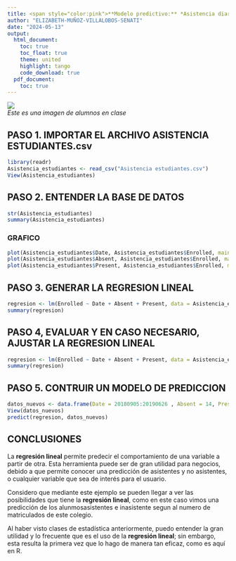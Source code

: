 ---
title: <span style="color:pink">**Modelo predictivo:** *Asistencia diaria de estudiantes*"
author: "ELIZABETH-MUÑOZ-VILLALOBOS-SENATI"
date: "2024-05-13"
output:
  html_document:
    toc: true
    toc_float: true
    theme: united
    highlight: tango
    code_download: true
  pdf_document:
    toc: true
---
<img src="C:\Users\Usuario\Downloads\alumnos.jfif">  
*Este es una imagen de alumnos en clase* 

## PASO 1. IMPORTAR EL ARCHIVO ASISTENCIA ESTUDIANTES.csv
```{r}
library(readr)
Asistencia_estudiantes <- read_csv("Asistencia estudiantes.csv")
View(Asistencia_estudiantes)
```

## PASO 2. ENTENDER LA BASE DE DATOS

```{r}
str(Asistencia_estudiantes)
summary(Asistencia_estudiantes)
```

### GRAFICO

```{r}
plot(Asistencia_estudiantes$Date, Asistencia_estudiantes$Enrolled, main = "TOTAL DE MATRICULADOS EN CADA FECHA", xlab = "Fecha", ylab = "Matriculados")
plot(Asistencia_estudiantes$Absent, Asistencia_estudiantes$Enrolled, main = "TOTAL DE NO ASISTENTES EN CADA FECHA", xlab = "Fecha", ylab = "INASISTENTES")
plot(Asistencia_estudiantes$Present, Asistencia_estudiantes$Enrolled, main = "TOTAL DE ASISTENTES EN CADA FECHA", xlab = "Fecha", ylab = "ASISTENTES")
```

## PASO 3. GENERAR LA REGRESION LINEAL

```{r}
regresion <- lm(Enrolled ~ Date + Absent + Present, data = Asistencia_estudiantes)
summary(regresion)
```

## PASO 4, EVALUAR Y EN CASO NECESARIO, AJUSTAR LA REGRESION LINEAL

```{r}
regresion <- lm(Enrolled ~ Date + Absent + Present, data = Asistencia_estudiantes)
summary(regresion)
```

## PASO 5. CONTRUIR UN MODELO DE PREDICCION

```{r}
datos_nuevos <- data.frame(Date = 20180905:20190626 , Absent = 14, Present =  167)
View(datos_nuevos)
predict(regresion, datos_nuevos)
```

## CONCLUSIONES

La **regresión lineal** permite predecir el comportamiento de una variable a partir de otra. Esta herramienta puede ser de gran utilidad para negocios, debido a que permite conocer una predicción de asistentes y no asistentes, o cualquier variable que sea de interés para el usuario.  

Considero que mediante este ejemplo se pueden llegar a ver las posibilidades que tiene la **regresión lineal**, como en este caso vimos una predicción de los alunmosasistentes e inasistente segun al numero de matriculados de este colegio.  

Al haber visto clases de estadística anteriormente, puedo entender la gran utilidad y lo frecuente que es el uso de la **regresión lineal**; sin embargo, esta resulta la primera vez que lo hago de manera tan eficaz, como es aquí en R. 
